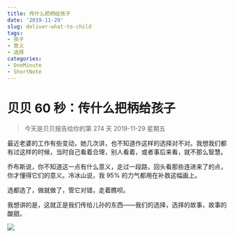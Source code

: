 ```yaml
---
title: 传什么把柄给孩子
date: '2019-11-29'
slug: deliver-what-to-child
tags:
- 孩子
- 意义
- 选择
categories:
- OneMinute
- ShortNote
---
```

# 贝贝 60 秒：传什么把柄给孩子

> 今天是贝贝报告给你的第 274 天
> 2019-11-29 星期五

最近老婆的工作有些变动，她几次讲，也不知道作这样的选择对不对。我想我们都有过这样的时候，当时自己看着合理，别人看着，或者事后来看，就不那么智慧。

乔布斯说，你不知道这一点有什么意义，走过一段路，回头看那些连进来了的点，你才懂得它们的意义。冷冰山说，我 95% 的力气都用在补救这幅画上。

选都选了，做就做了，管它对错，走着瞧呗。

我想讲的是，这就正是我们传给儿孙的东西——我们的选择，选择的故事，故事的酸甜。

![](https://mmbiz.qpic.cn/mmbiz_jpg/5d0nSSGWXJv6ia6G5MPzBKFD2gp4qvPCgQ1scBPSkZAsenDRRicWhxswERm4UVG7EAHaYYEYGCGWx8LU94fhG4ow/640?wx_fmt=jpeg&wxfrom=5&wx_lazy=1&wx_co=1)

